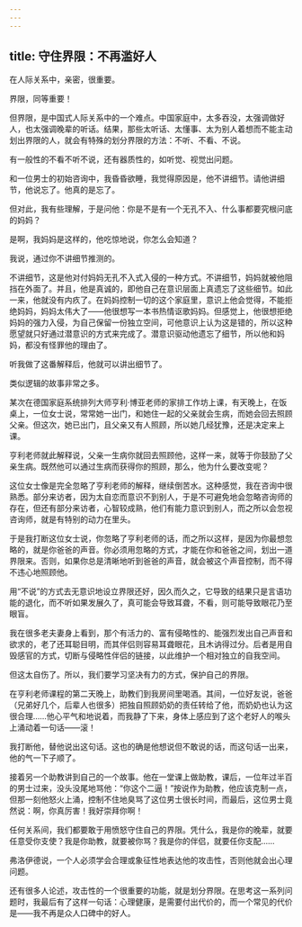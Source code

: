 ```yaml
---
---
---
```

title: 守住界限：不再滥好人
---



在人际关系中，亲密，很重要。

界限，同等重要！

但界限，是中国式人际关系中的一个难点。中国家庭中，太多吞没，太强调做好人，也太强调晚辈的听话。结果，那些太听话、太懂事、太为别人着想而不能主动划出界限的人，就会有特殊的划分界限的方法：不听、不看、不说。

有一般性的不看不听不说，还有器质性的，如听觉、视觉出问题。

和一位男士的初始咨询中，我昏昏欲睡，我觉得原因是，他不讲细节。请他讲细节，他说忘了。他真的是忘了。

但对此，我有些理解，于是问他：你是不是有一个无孔不入、什么事都要究根问底的妈妈？

是啊，我妈妈是这样的，他吃惊地说，你怎么会知道？

我说，通过你不讲细节推测的。

不讲细节，这是他对付妈妈无孔不入式入侵的一种方式。不讲细节，妈妈就被他阻挡在外面了。并且，他是真诚的，即他自己在意识层面上真遗忘了这些细节。如此一来，他就没有内疚了。在妈妈控制一切的这个家庭里，意识上他会觉得，不能拒绝妈妈，妈妈太伟大了——他很想写一本书热情讴歌妈妈。但感觉上，他很想拒绝妈妈的强力入侵，为自己保留一份独立空间，可他意识上认为这是错的，所以这种愿望就只好通过潜意识的方式来完成了。潜意识驱动他遗忘了细节，所以他和妈妈，都没有怪罪他的理由了。

听我做了这番解释后，他就可以讲出细节了。

类似逻辑的故事非常之多。

某次在德国家庭系统排列大师亨利·博亚老师的家排工作坊上课，有天晚上，在饭桌上，一位女士说，常常她一出门，和她住一起的父亲就会生病，而她会回去照顾父亲。但这次，她已出门，且父亲又有人照顾，所以她几经犹豫，还是决定来上课。

亨利老师就此解释说，父亲一生病你就回去照顾他，这样一来，就等于你鼓励了父亲生病。既然他可以通过生病而获得你的照顾，那么，他为什么要改变呢？

这位女士像是完全忽略了亨利老师的解释，继续倒苦水。这种感觉，我在咨询中很熟悉。部分来访者，因为太自恋而意识不到别人，于是不可避免地会忽略咨询师的存在，但还有部分来访者，心智较成熟，他们有能力意识到别人，而之所以会忽视咨询师，就是有特别的动力在里头。

于是我打断这位女士说，你忽略了亨利老师的话，而之所以这样，是因为你最想忽略的，就是你爸爸的声音。你必须用忽略的方式，才能在你和爸爸之间，划出一道界限来。否则，如果你总是清晰地听到爸爸的声音，就会被这个声音控制，而不得不违心地照顾他。

用“不说”的方式去无意识地设立界限还好，因久而久之，它导致的结果只是言语功能的退化，而不听如果发展久了，真可能会导致耳聋，不看，则可能导致眼花乃至眼盲。

我在很多老夫妻身上看到，那个有活力的、富有侵略性的、能强烈发出自己声音和欲求的，老了还耳聪目明，而其伴侣则容易耳聋眼花，且木讷得过分。后者是用自毁感官的方式，切断与侵略性伴侣的链接，以此维护一个相对独立的自我空间。

但这太自伤了。所以，我们要学习坚决有力的方式，保护自己的界限。

在亨利老师课程的第二天晚上，助教们到我房间里喝酒。其间，一位好友说，爸爸（兄弟好几个，后辈人也很多）把独自照顾奶奶的责任转给了他，而奶奶也认为这很合理……他心平气和地说着，而我静了下来，身体上感应到了这个老好人的喉头上涌动着一句话——滚！

我打断他，替他说出这句话。这也的确是他想说但不敢说的话，而这句话一出来，他的气一下子顺了。

接着另一个助教讲到自己的一个故事。他在一堂课上做助教，课后，一位年过半百的男士过来，没头没尾地骂他：“你这个二逼！”按说作为助教，他应该克制一点，但那一刻他怒火上涌，控制不住地臭骂了这位男士很长时间，而最后，这位男士竟然说：啊，你真厉害！我好崇拜你啊！

任何关系间，我们都要敢于用愤怒守住自己的界限。凭什么，我是你的晚辈，就要任意受你支使？我是你助教，就要被你骂？我是你的伴侣，就要任你支配……

弗洛伊德说，一个人必须学会合理或象征性地表达他的攻击性，否则他就会出心理问题。

还有很多人论述，攻击性的一个很重要的功能，就是划分界限。在思考这一系列问题时，我最后有了这样一句话：心理健康，是需要付出代价的，而一个常见的代价是——我不再是众人口碑中的好人。